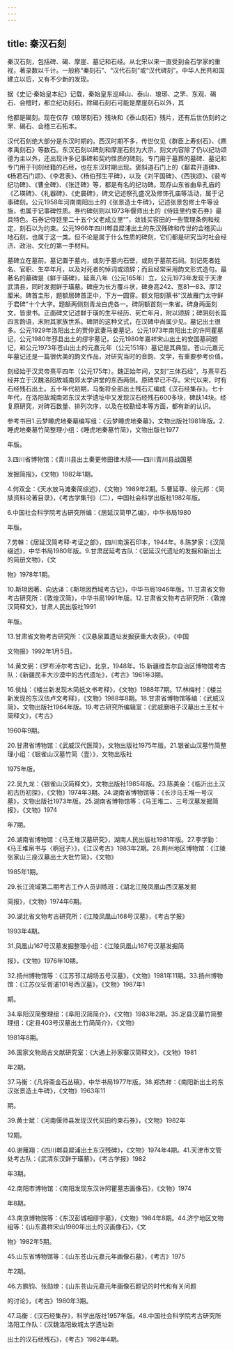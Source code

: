 ```yaml
---
---
---
```

title: 秦汉石刻
---



秦汉石刻，包括碑、碣、摩崖、墓记和石经。从北宋以来一直受到金石学家的重视，著录数以千计。一般称“秦刻石”、“汉代石刻”或“汉代碑刻”。中华人民共和国建立以后，又有不少新的发现。

据《史记·秦始皇本纪》记载，秦始皇东巡峄山、泰山、琅琊、之罘、东观、碣石、会稽时，都立纪功刻石。除碣石刻石可能是摩崖刻石以外，其

他都是碣刻。现在仅存《琅琊刻石》残块和《泰山刻石》残片，还有后世仿刻的之罘、碣石、会稽三石拓本。

汉代石刻绝大部分是东汉时期的。西汉时期不多，传世仅见《群臣上寿刻石》、《麃孝禹刻石》等数石。东汉石刻以碑刻和摩崖石刻为大宗，刻文内容除了仍以纪功颂德为主以外，还出现许多记事碑和契约性质的碑刻。专门用于墓葬的墓碑、墓记和专门用于刊刻经籍的石经，也在东汉时期出现。褒斜道石门上的《鄐君开道碑》、《杨君石门颂》、《李君表》、《杨伯邳生平碑》，以及《刘平国碑》、《西狭颂》、《裴岑纪功碑》、《曹全碑》、《张迁碑》等，都是有名的纪功碑。现存山东省曲阜孔庙的《乙瑛碑》、《礼器碑》、《史晨碑》，碑文记述祭孔盛况及修饰孔庙等活动，属于记事碑刻。公元1958年河南南阳出土的《张景造土牛碑》，记述张景包修土牛等设施，也属于记事碑性质。券约碑刻则以1973年偃师出土的《侍廷里约束石券》最具特色。石券记侍廷里二十五个父老成立里“”，敛钱买容田的一些管理条例和规定，刻石以为约束。公元1966年四川郫县犀浦出土的东汉残碑和传世的会稽买山地石刻，也属于这一类。但不论是属于什么性质的碑刻，它们都是研究当时社会经济、政治、文化的第一手材料。

墓碑立在墓前。墓记置于墓内，或刻于墓内石壁，或刻于墓前石祠。刻记死者姓名、官职、生卒年月，以及对死者的悼词或颂辞；而且经常采用韵文形式造句。最著名的墓碑是《鲜于璜碑》，延熹八年（公元165年）立，公元1973年发现于天津武清县，同时发掘鲜于璜墓。碑座为长方覆斗状，碑身高242、宽81—83、厚12厘米。碑首圭形，题额居碑首正中，下方一圆穿。额文阳刻篆书“汉故雁门太守鲜于君碑”十个大字。题额两侧刻青龙白虎各一。碑阴额首刻一朱雀。碑身两面刻文，皆隶书。正面碑文记述鲜于璜的生平经历、死亡年月，附以颂辞；碑阴刻长篇四言韵语，末附其家族世系。碑阴的这种文式，在汉碑中尚属少见。墓记出土很多。公元1929年洛阳出土的贾仲武妻马姜墓记，公元1973年南阳出土的许阿瞿墓记，公元1980年邳县出土的缪宇墓记，公元1980年嘉祥宋山出土的安国墓祠题记，和公元1973年苍山出土的元嘉元年（公元151年）墓记是其典型。苍山元嘉元年墓记还是一篇很优美的韵文作品，对研究当时的音韵、文学，有重要参考价值。

刻经始于汉灵帝熹平四年（公元175年）。魏正始年间，又刻“三体石经”，与熹平石经并立于汉魏洛阳故城南郊太学讲堂的东西两侧。原碑早已不存。宋代以来，时有石经残石出土。五十年代初期，马衡将全部出土残石汇编成《汉石经集存》。七十年代，在洛阳故城南郊东汉太学遗址中又发现汉石经残石600多块，碑趺14块。经复原研究，对碑石数量、排列次序，以及在校勘经本等方面，都有新的认识。

参考书目1.云梦睡虎地秦墓编写组：《云梦睡虎地秦墓》，文物出版社1981年版。2.睡虎地秦墓竹简整理小组：《睡虎地秦墓竹简》，文物出版社1977

年版。

3.四川省博物馆：《青川县出土秦更修田律木牍——四川青川县战国墓

发掘简报》，《文物》1982年1期。

4.何双全：《天水放马滩秦简综述》，《文物》1989年2期。5.曹延尊、徐元邦：《简牍资料论著目录》，《考古学集刊》（二），中国社会科学出版社1982年版。

6.中国社会科学院考古研究所编：《居延汉简甲乙编》，中华书局1980

年版。

7.劳榦：《居延汉简考释·考证之部》，四川南溪石印本，1944年。8.陈梦家：《汉简缀述》，中华书局1980年版。9.甘肃居延考古队：《居延汉代遗址的发掘和新出土的简册文物》，《文

物》1978年1期。

10.斯坦因著、向达译：《斯坦因西域考古记》，中华书局1946年版。11.甘肃省文物考古研究所：《敦煌汉简》，中华书局1991年版。12.甘肃省文物考古研究所：《敦煌汉简释文》，甘肃人民出版社1991

年版。

13.甘肃省文物考古研究所：《汉悬泉置遗址发掘获重大收获》，《中国

文物报》1992年1月5日。

14.黄文弼：《罗布淖尔考古记》，北京，1948年。15.新疆维吾尔自治区博物馆考古队：《新疆民丰大沙漠中的古代遗址》，《考古》1961年3期。

16.侯灿：《楼兰新发现木简纸文书考释》，《文物》1988年7期。17.林梅村：《楼兰新发现的东汉佉卢文考释》，《文物》1988年8期。18.甘肃省博物馆等编：《武威汉简》，文物出版社1964年版。19.考古研究所编辑室：《武威磨咀子汉墓出土王杖十简释文》，《考古》

1960年9期。

20.甘肃省博物馆：《武威汉代医简》，文物出版社1975年版。21.银雀山汉墓竹简整理小组：《银雀山汉墓竹简（壹）》，文物出版社

1975年版。

22.吴九龙：《银雀山汉简释文》，文物出版社1985年版。23.陈美金：《临沂出土汉初古历初探》，《文物》1974年3期。24.湖南省博物馆等：《长沙马王堆一号汉墓》，文物出版社1973年版。25.湖南省博物馆等：《马王堆二、三号汉墓发掘简报》，《文物》1974

年7期。

26.湖南省博物馆：《马王堆汉墓研究》，湖南人民出版社1981年版。27.李学勤：《马王堆帛书与〈鹖冠子〉》，《江汉考古》1983年2期。28.荆州地区博物馆：《江陵张家山三座汉墓出土大批竹简》，《文物》

1985年1期。

29.长江流域第二期考古工作人员训练班：《湖北江陵凤凰山西汉墓发掘

简报》，《文物》1974年6期。

30.湖北省文物考古研究所：《江陵凤凰山168号汉墓》，《考古学报》

1993年4期。

31.凤凰山167号汉墓发掘整理小组：《江陵凤凰山167号汉墓发掘简

报》，《文物》1976年10期。

32.扬州博物馆等：《江苏邗江胡场五号汉墓》，《文物》1981年11期。33.扬州博物馆：《江苏仪征胥浦101号西汉墓》，《文物》1987年1

期。

34.阜阳汉简整理组：《阜阳汉简简介》，《文物》1983年2期。35.定县汉墓竹简整理组：《定县403号汉墓出土竹简简介》，《文物》

1981年8期。

36.国家文物局古文献研究室：《大通上孙家寨汉简释文》，《文物》1981

年2期。

37.马衡：《凡将斋金石丛稿》，中华书局1977年版。38.郑杰祥：《南阳新出土的东汉张景造土牛碑》，《文物》1963年11

期。

39.黄士斌：《河南偃师县发现汉代买田约束石券》，《文物》1982年

12期。

40.谢雁翔：《四川郫县犀浦出土东汉残碑》，《文物》1974年4期。41.天津市文管处考古队：《武清东汉鲜于璜墓》，《考古学报》1982

年3期。

42.南阳市博物馆：《南阳发现东汉许阿瞿墓志画像石》，《文物》1974

年8期。

43.南京博物院等：《东汉彭城相缪宇墓》，《文物》1984年8期。44.济宁地区文物组等：《山东嘉祥宋山1980年出土的汉画像石》，《文

物》1982年5期。

45.山东省博物馆等：《山东苍山元嘉元年画像石墓》，《考古》1975

年2期。

46.方鹏钧、张勋燎：《山东苍山元嘉元年画像石题记的时代和有关问题

的讨论》，《考古》1980年3期。

47.马衡：《汉石经集存》，科学出版社1957年版。48.中国社会科学院考古研究所洛阳工作队：《汉魏洛阳故城太学遗址新

出土的汉石经残石》，《考古》1982年4期。